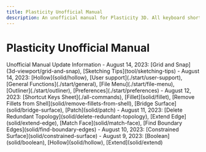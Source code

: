 ```yaml
---
title: Plasticity Unofficial Manual
description: An unofficial manual for Plasticity 3D. All keyboard shortcuts. Updated daily!
---
```


# Plasticity Unofficial Manual

<Cards>
    <Card title="All commands & Shortcut Keys" href="./all-commands" />
    <Card title="Getting Started" href="./start" />
    <Card title="3D Viewport" href="./3d-viewport" />
    <Card title="Tools" href="./tool" />
    <Card title="Common Commands" href="./common" />
    <Card title="Sketch Commands" href="./sketch" />
    <Card title="Solid Commands" href="./solid" />
    <Card title="CAD Essentials" href="./cad-essentials" />
</Cards>

<Callout type="info" emoji="ℹ️">
Unofficial Manual Update Information
- August 14, 2023: [Grid and Snap](3d-viewport/grid-and-snap), [Sketching Tips](tool/sketching-tips)
- August 14, 2023: [Hollow](solid/hollow), [User support](./start/user-support), [General Functions](./start/general), [File Menu](./start/file-menu), [Outliner](./start/outliner), [Preferences](./start/preferences)
- August 12, 2023: [Shortcut Keys Sheet](./all-commands), [Fillet](solid/fillet), [Remove Fillets from Shell](solid/remove-fillets-from-shell), [Bridge Surface](solid/bridge-surface), [Patch](solid/patch)
- August 11, 2023: [Delete Redundant Topology](solid/delete-redundant-topology), [Extend Edge](solid/extend-edge), [Match Face](solid/match-face), [Find Boundary Edges](solid/find-boundary-edges)
- August 10, 2023: [Constrained Surface](solid/constrained-surface)
- August 9, 2023: [Boolean](solid/boolean), [Hollow](solid/hollow), [Extend](solid/extend) 
</Callout>


